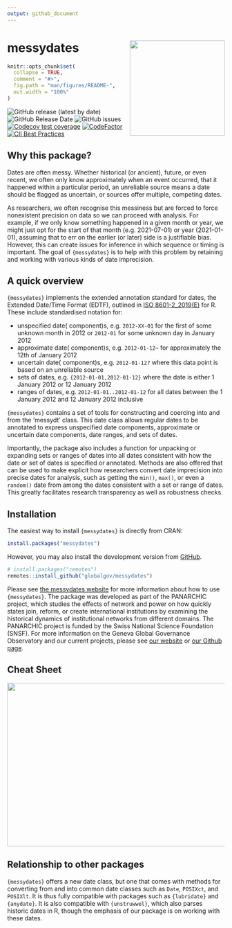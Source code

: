 ```yaml
---
output: github_document
---
```

# messydates <img src="man/figures/messydates_hexlogo.png" align="right" width="220"/>

<!-- README.md is generated from README.Rmd. Please edit that file -->

```r
knitr::opts_chunk$set(
  collapse = TRUE,
  comment = "#>",
  fig.path = "man/figures/README-",
  out.width = "100%"
)
```

<!-- badges: start -->
![GitHub release (latest by date)](https://img.shields.io/github/v/release/globalgov/messydates)
![GitHub Release Date](https://img.shields.io/github/release-date/globalgov/messydates)
![GitHub issues](https://img.shields.io/github/issues-raw/globalgov/messydates)
[![Codecov test coverage](https://codecov.io/gh/globalgov/messydates/branch/main/graph/badge.svg)](https://codecov.io/gh/globalgov/qCreate?branch=main)
[![CodeFactor](https://www.codefactor.io/repository/github/globalgov/messydates/badge)](https://www.codefactor.io/repository/github/globalgov/messydates)
[![CII Best Practices](https://bestpractices.coreinfrastructure.org/projects/5061/badge)](https://bestpractices.coreinfrastructure.org/projects/5061)
<!-- badges: end -->

## Why this package?

Dates are often messy.
Whether historical (or ancient), future, or even recent,
we often only know approximately when an event occurred, that it happened within a particular period,
an unreliable source means a date should be flagged as uncertain,
or sources offer multiple, competing dates.

As researchers, we often recognise this messiness
but are forced to force nonexistent precision on data so we can proceed with analysis.
For example, if we only know something happened in a given month or year,
we might just opt for the start of that month (e.g. 2021-07-01) or year (2021-01-01),
assuming that to err on the earlier (or later) side is a justifiable bias.
However, this can create issues for inference in which sequence or timing is important.
The goal of `{messydates}` is to help with this problem by retaining and working
with various kinds of date imprecision.

## A quick overview

`{messydates}` implements the extended annotation standard for dates,
the Extended Date/Time Format (EDTF), outlined in [ISO 8601-2_2019(E)](https://www.iso.org/standard/70908.html) for R.
These include standardised notation for:

- unspecified date( component)s, 
e.g. `2012-XX-01` for the first of some unknown month in 2012 or `2012-01` for some unknown day in January 2012
- approximate date( component)s,
e.g. `2012-01-12~` for approximately the 12th of January 2012
- uncertain date( component)s,
e.g. `2012-01-12?` where this data point is based on an unreliable source
- sets of dates,
e.g. `{2012-01-01,2012-01-12}` where the date is either 1 January 2012 or 12 January 2012 
- ranges of dates,
e.g. `2012-01-01..2012-01-12` for all dates between the 1 January 2012 and 12 January 2012 inclusive

`{messydates}` contains a set of tools for constructing and coercing into and from the 'messydt' class.
This date class allows regular dates to be annotated to express unspecified date components,
approximate or uncertain date components, date ranges, and sets of dates.

Importantly, the package also includes a function for unpacking or expanding sets or ranges of dates
into all dates consistent with how the date or set of dates is specified or annotated.
Methods are also offered that can be used to make explicit how researchers convert date imprecision
into precise dates for analysis, such as getting the `min()`, `max()`, or even a `random()` date
from among the dates consistent with a set or range of dates.
This greatly facilitates research transparency as well as robustness checks.

## Installation

The easiest way to install `{messydates}` is directly from CRAN:

``` r
install.packages("messydates")
```

However, you may also install the development version from [GitHub](https://github.com/).

``` r
# install.packages("remotes")
remotes::install_github("globalgov/messydates")
```

Please see [the messydates website](https://globalgov.github.io/messydates/) for more information about 
how to use `{messydates}`.
The package was developed as part of the PANARCHIC project, which studies the effects of network and
power on how quickly states join, reform, or create international institutions by examining the historical
dynamics of institutional networks from different domains.
The PANARCHIC project is funded by the Swiss National Science Foundation (SNSF).
For more information on the Geneva Global Governance Observatory and our current projects, 
please see [our website](https://panarchic.ch) or [our Github page](https://github.com/globalgov).

## Cheat Sheet

<a href="https://github.com/globalgov/messydates/blob/main/man/figures/cheatsheet.pdf"><img src="https://raw.githubusercontent.com/globalgov/messydates/main/man/figures/cheatsheet.png" width="525" height="378"/></a>

## Relationship to other packages

`{messydates}` offers a new date class, but one that comes with methods for converting from and into
common date classes such as `Date`, `POSIXct`, and `POSIXlt`.
It is thus fully compatible with packages such as `{lubridate}` and `{anydate}`.
It is also compatible with `{unstruwwel}`, which also parses historic dates in R,
though the emphasis of our package is on working with these dates.

